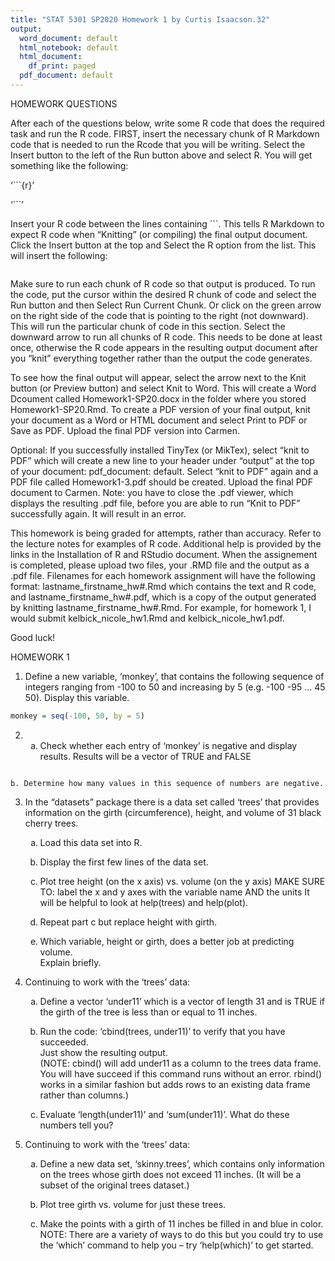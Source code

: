 ---
title: "STAT 5301 SP2020 Homework 1 by Curtis Isaacson.32"
output:
  word_document: default
  html_notebook: default
  html_document:
    df_print: paged
  pdf_document: default
---


 HOMEWORK QUESTIONS 


After each of the questions below, write some R code that does the required task
and run the R code.  FIRST, insert the necessary chunk of R Markdown code that is needed to run the Rcode that you will be writing.  Select the Insert button to the left of the Run button above and select R.  You will get something like the following:
 

'```{r}'

'```'

Insert your R code between the lines containing ```.  This tells R Markdown to expect R code when "Knitting" (or compiling) the final output document.  Click the Insert button at the top and Select the R option from the list.  This will insert the following:

```{r}

```


Make sure to run each chunk of R code so that output is produced. To run the code, put the cursor within the desired R chunk of code and select the Run button and then Select Run Current Chunk.   Or click on the green arrow on the right side of the code that is pointing to the right (not downward).  This will run the particular chunk of code in this section.  Select the downward arrow to run all chunks of R code.   This needs to be done at least once, otherwise the R code appears in the resulting output document after you "knit" everything together rather than the output the code generates. 

To see how the final output will appear, select the arrow next to the Knit button (or Preview button) and select Knit to Word.  This will create a Word Dcoument called Homework1-SP20.docx in the folder where you stored Homework1-SP20.Rmd.  To create a PDF version of your final output, knit your document as a Word or HTML document and select Print to PDF or Save as PDF.  Upload the final PDF version into Carmen.
 
Optional:  If you successfully installed TinyTex (or MikTex), select "knit to PDF" which will create a new line to your header under "output" at the top of your document:  pdf_document: default.  Select "knit to PDF"  again and a PDF file called Homework1-3.pdf should be created. Upload the final PDF document to Carmen.  Note:  you have to close the .pdf viewer, which displays the resulting .pdf file, before you are able to run "Knit to PDF" successfully again.  It will result in an error.

This homework is being graded for attempts, rather than accuracy.  Refer to the lecture notes for examples of R code. Additional help is provided by the links in the Installation of R and RStudio document.  When the assignement is completed, please upload two files, your .RMD file and the output as a .pdf file. Filenames for each homework assignment will have the following format:  lastname_firstname_hw#.Rmd which contains the text and R code, and lastname_firstname_hw#.pdf, which is a copy of the output generated by knitting lastname_firstname_hw#.Rmd.  For example, for homework 1, I would submit kelbick_nicole_hw1.Rmd and kelbick_nicole_hw1.pdf.

Good luck!


HOMEWORK 1

 1. Define a new variable, 'monkey', that contains the following sequence of
    integers ranging from -100 to 50 and increasing by 5 (e.g. -100 -95 ... 45 50).
    Display this variable.

```{r}
monkey = seq(-100, 50, by = 5)

```


 2. a. Check whether each entry of 'monkey' is negative and display results.
       Results will be a vector of TRUE and FALSE
       
```{r}

```


    b. Determine how many values in this sequence of numbers are negative.

 3. In the "datasets" package there is a data set called 'trees' that
    provides information on the girth (circumference), height, and volume of 31 
    black cherry trees.
    a. Load this data set into R.

    b. Display the first few lines of the data set.

    c. Plot tree height (on the x axis) vs. volume (on the y axis)
       MAKE SURE TO: label the x and y axes with the variable name AND the units
       It will be helpful to look at help(trees) and help(plot).

    d. Repeat part c but replace height with girth.

    e. Which variable, height or girth, does a better job at predicting volume.  
       Explain briefly.

 4. Continuing to work with the 'trees' data:
    a. Define a vector 'under11' which is a vector of length 31 and is TRUE
       if the girth of the tree is less than or equal to 11 inches.

    b. Run the code: 'cbind(trees, under11)' to verify that you have succeeded.  
       Just show the resulting output.  
       (NOTE:  cbind() will add under11 as a column to the trees data frame.  You
       will have succeed if this command runs without an error.  rbind() works in
       a similar fashion but adds rows to an existing data frame rather than 
       columns.)

    c. Evaluate 'length(under11)' and 'sum(under11)'.  What do these numbers tell 
       you?

 5. Continuing to work with the 'trees' data:
    a. Define a new data set, 'skinny.trees', which contains only information on 
       the trees whose girth does not exceed 11 inches.  (It will be a subset of 
       the original trees dataset.)

    b. Plot tree girth vs. volume for just these trees.

    c. Make the points with a girth of 11 inches be filled in and blue in color.
       NOTE: There are a variety of ways to do this but you could try to use the 
       'which' command to help you -- try 'help(which)' to get started.




